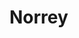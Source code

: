 
# Norrey
<ProjectDetails
  floatRight
  region="North"
  house="Clan Norrey"
  type="Clan"
  status="Completed"
  warp="/warp norrey"
  projectLead="AeksioOndos, GentleIronGiant"
  dateStarted="2019-06-27T07:00:00+00:00"
  dateCompleted="2019-06-27T07:00:00+00:00"
/>
